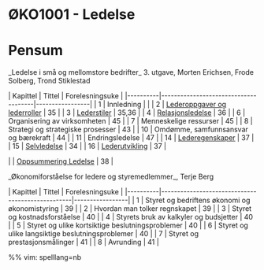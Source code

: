 = ØKO1001 - Ledelse =

= Pensum =

_Ledelse i små og mellomstore bedrifter_ 3. utgave, Morten Erichsen, Frode Solberg, Trond Stiklestad

| Kapittel | Tittel                               | Forelesningsuke |
|----------|--------------------------------------|-----------------|
| 1        | Innledning                           |                 |
| 2        | [[Lederoppgaver og lederroller]]     | 35              |
| 3        | [[Lederstiler]]                      | 35,36           |
| 4        | [[Relasjonsledelse]]                 | 36              |
| 6        | Organisering av virksomheten         | 45              |
| 7        | Menneskelige ressurser               | 45              |
| 8        | Strategi og strategiske prosesser    | 43              |
| 10       | Omdømme, samfunnsansvar og bærekraft | 44              |
| 11       | Endringsledelse                      | 47              |
| 14       | [[Lederegenskaper]]                  | 37              |
| 15       | [[Selvledelse]]                      | 34              |
| 16       | [[Lederutvikling]]                   | 37              |


|          | [[Oppsummering Ledelse]]             | 38              |

_Økonomiforståelse for ledere og styremedlemmer_, Terje Berg

| Kapittel | Tittel                                           | Forelesningsuke |
|----------|--------------------------------------------------|-----------------|
| 1        | Styret og bedriftens økonomi og økonomistyring   | 39              |
| 2        | Hvordan man tolker regnskapet                    | 39              |
| 3        | Styret og kostnadsforståelse                     | 40              |
| 4        | Styrets bruk av kalkyler og budsjetter           | 40              |
| 5        | Styret og ulike kortsiktige beslutningsproblemer | 40              |
| 6        | Styret og ulike langsiktige beslutningsproblemer | 40              |
| 7        | Styret og prestasjonsmålinger                    | 41              |
| 8        | Avrunding                                        | 41              |

%% vim: spelllang=nb
